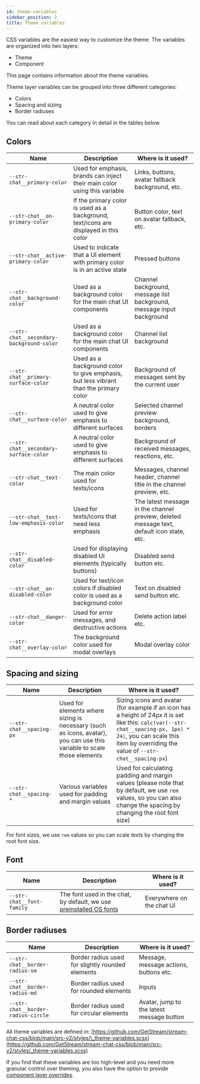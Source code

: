 ```yaml
---
id: theme-variables
sidebar_position: 2
title: Theme variables
---
```


CSS variables are the easiest way to customize the theme. The variables are organized into two layers:

- Theme
- Component

This page contains information about the theme variables.

Theme layer variables can be grouped into three different categories:

- Colors
- Spacing and sizing
- Border radiuses

You can read about each category in detail in the tables below.

## Colors

| Name                                     | Description                                                                          | Where is it used?                                                                         |
| ---------------------------------------- | ------------------------------------------------------------------------------------ | ----------------------------------------------------------------------------------------- |
| `--str-chat__primary-color`              | Used for emphasis, brands can inject their main color using this variable            | Links, buttons, avatar fallback background, etc.                                          |
| `--str-chat__on-primary-color`           | If the primary color is used as a background, text/icons are displayed in this color | Button color, text on avatar fallback, etc.                                               |
| `--str-chat__active-primary-color`       | Used to indicate that a UI element with primary color is in an active state          | Pressed buttons                                                                           |
| `--str-chat__background-color`           | Used as a background color for the main chat UI components                           | Channel background, message list background, message input background                     |
| `--str-chat__secondary-background-color` | Used as a background color for the main chat UI components                           | Channel list background                                                                   |
| `--str-chat__primary-surface-color`      | Used as a background color to give emphasis, but less vibrant than the primary color | Background of messages sent by the current user                                           |
| `--str-chat__surface-color`              | A neutral color used to give emphasis to different surfaces                          | Selected channel preview background, borders                                              |
| `--str-chat__secondary-surface-color`    | A neutral color used to give emphasis to different surfaces                          | Background of received messages, reactions, etc.                                          |
| `--str-chat__text-color`                 | The main color used for texts/icons                                                  | Messages, channel header, channel title in the channel preview, etc.                      |
| `--str-chat__text-low-emphasis-color`    | Used for texts/icons that need less emphasis                                         | The latest message in the channel preview, deleted message text, default icon state, etc. |
| `--str-chat__disabled-color`             | Used for displaying disabled UI elements (typically buttons)                         | Disabled send button etc.                                                                 |
| `--str-chat__on-disabled-color`          | Used for text/icon colors if disabled color is used as a background color            | Text on disabled send button etc.                                                         |
| `--str-chat__danger-color`               | Used for error messages, and destructive actions                                     | Delete action label etc.                                                                  |
| `--str-chat__overlay-color`              | The background color used for modal overlays                                         | Modal overlay color                                                                       |

## Spacing and sizing

| Name                     | Description                                                                                                            | Where is it used?                                                                                                                                                                                                     |
| ------------------------ | ---------------------------------------------------------------------------------------------------------------------- | --------------------------------------------------------------------------------------------------------------------------------------------------------------------------------------------------------------------- |
| `--str-chat__spacing-px` | Used for elements where sizing is necessary (such as icons, avatar), you can use this variable to scale those elements | Sizing icons and avatar (for example if an icon has a height of 24px it is set like this: `calc(var(--str-chat__spacing-px, 1px) * 24)`, you can scale this item by overriding the value of `--str-chat__spacing-px`) |
| `--str-chat__spacing-*`  | Various variables used for padding and margin values                                                                   | Used for calculating padding and margin values (please note that by default, we use `rem` values, so you can also change the spacing by changing the root font size)                                                  |

For font sizes, we use `rem` values so you can scale texts by changing the root font size.

## Font

| Name                      | Description                                                                                         | Where is it used?         |
| ------------------------- | --------------------------------------------------------------------------------------------------- | ------------------------- |
| `--str-chat__font-family` | The font used in the chat, by default, we use [preinstalled OS fonts](https://systemfontstack.com/) | Everywhere on the chat UI |

## Border radiuses

| Name                               | Description                                      | Where is it used?                         |
| ---------------------------------- | ------------------------------------------------ | ----------------------------------------- |
| `--str-chat__border-radius-sm`     | Border radius used for slightly rounded elements | Message, message actions, buttons etc.    |
| `--str-chat__border-radius-md`     | Border radius used for rounded elements          | Inputs                                    |
| `--str-chat__border-radius-circle` | Border radius used for circular elements         | Avatar, jump to the latest message button |

All theme variables are defined in: [https://github.com/GetStream/stream-chat-css/blob/main/src-v2/styles/\_theme-variables.scss](https://github.com/GetStream/stream-chat-css/blob/main/src-v2/styles/_theme-variables.scss)

If you find that these variables are too high-level and you need more granular control over theming, you also have the option to provide [component layer overrides](./component-variables.mdx).

